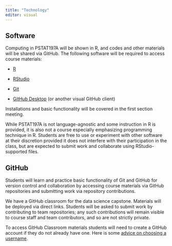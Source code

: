 ```yaml
---
title: "Technology"
editor: visual
---
```


## Software {#sec-software}

Computing in PSTAT197A will be shown in R, and codes and other materials will be shared via GitHub. The following software will be required to access course materials:

-   [R](https://www.r-project.org/)

-   [RStudio](https://www.rstudio.com/products/rstudio/download/) 

-   [Git](https://git-scm.com/downloads)

-   [GitHub Desktop](https://desktop.github.com/) (or another visual GitHub client)

Installations and basic functionality will be covered in the first section meeting.

While PSTAT197A is not language-agnostic and some instruction in R is provided, it is also not a course especially emphasizing programming technique in R. Students are free to use or experiment with other software at their discretion provided it does not interfere with their participation in the class, but are expected to submit work and collaborate using RStudio-supported files.

## GitHub {#sec-github}

Students will learn and practice basic functionality of Git and GitHub for version control and collaboration by accessing course materials via GitHub repositories and submitting work via repository contributions.

We have a GitHub classroom for the data science capstone. Materials will be deployed via direct links. Students will be asked to submit work by contributing to team repositories; any such contributions will remain visible to course staff and team contributors, and so are not strictly private.

To access GitHub Classroom materials students will need to create a GitHub account if they do not already have one. Here is some [advice on choosing a username](https://happygitwithr.com/github-acct.html#username-advice).
